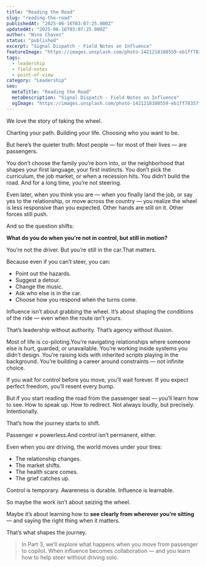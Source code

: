 ```yaml
---
title: "Reading the Road"
slug: "reading-the-road"
publishedAt: "2025-06-16T03:07:25.000Z"
updatedAt: "2025-06-16T03:07:25.000Z"
author: "Nino Chavez"
status: "published"
excerpt: "Signal Dispatch · Field Notes on Influence"
featureImage: "https://images.unsplash.com/photo-1421218108559-eb1ff78357f5?crop=entropy&cs=tinysrgb&fit=max&fm=jpg&ixid=M3wxMTc3M3wwfDF8c2VhcmNofDN8fHdpbmRpbmclMjByb2FkfGVufDB8fHx8MTc1MDA0MzE1M3ww&ixlib=rb-4.1.0&q=80&w=2000"
tags:
  - leadership
  - field-notes
  - point-of-view
category: "Leadership"
seo:
  metaTitle: "Reading the Road"
  metaDescription: "Signal Dispatch · Field Notes on Influence"
  ogImage: "https://images.unsplash.com/photo-1421218108559-eb1ff78357f5?crop=entropy&cs=tinysrgb&fit=max&fm=jpg&ixid=M3wxMTc3M3wwfDF8c2VhcmNofDN8fHdpbmRpbmclMjByb2FkfGVufDB8fHx8MTc1MDA0MzE1M3ww&ixlib=rb-4.1.0&q=80&w=2000"
---
```


We love the story of taking the wheel.

Charting your path. Building your life. Choosing who you want to be.

But here’s the quieter truth:
Most people — for most of their lives — are passengers.

You don’t choose the family you’re born into, or the neighborhood that shapes your first language, your first instincts.
You don’t pick the curriculum, the job market, or when a recession hits.
You didn’t build the road.
And for a long time, you’re not steering.

Even later, when you think you are — when you finally land the job, or say yes to the relationship, or move across the country — you realize the wheel is less responsive than you expected. Other hands are still on it. Other forces still push.

And so the question shifts:

**What do you do when you’re not in control, but still in motion?**

You’re not the driver. But you’re still in the car.That matters.

Because even if you can’t steer, you can:

- Point out the hazards.
- Suggest a detour.
- Change the music.
- Ask who else is in the car.
- Choose how you respond when the turns come.

Influence isn’t about grabbing the wheel.
It’s about shaping the conditions of the ride — even when the route isn’t yours.

That’s leadership without authority.
That’s agency without illusion.

Most of life is co-piloting.You’re navigating relationships where someone else is hurt, guarded, or unavailable.
You’re working inside systems you didn’t design.
You’re raising kids with inherited scripts playing in the background.
You’re building a career around constraints — not infinite choice.

If you wait for control before you move, you’ll wait forever.
If you expect perfect freedom, you’ll resent every bump.

But if you start reading the road from the passenger seat —
you’ll learn how to see. How to speak up. How to redirect.
Not always loudly, but precisely. Intentionally.

That’s how the journey starts to shift.

Passenger ≠ powerless.And control isn’t permanent, either.

Even when you *are* driving, the world moves under your tires:

- The relationship changes.
- The market shifts.
- The health scare comes.
- The grief catches up.

Control is temporary.
Awareness is durable.
Influence is learnable.

So maybe the work isn’t about seizing the wheel.

Maybe it’s about learning how to **see clearly from wherever you’re sitting** —
and saying the right thing when it matters.

That’s what shapes the journey.

> In Part 3, we’ll explore what happens when you move from passenger to copilot.
> When influence becomes collaboration — and you learn how to help steer without driving solo.
